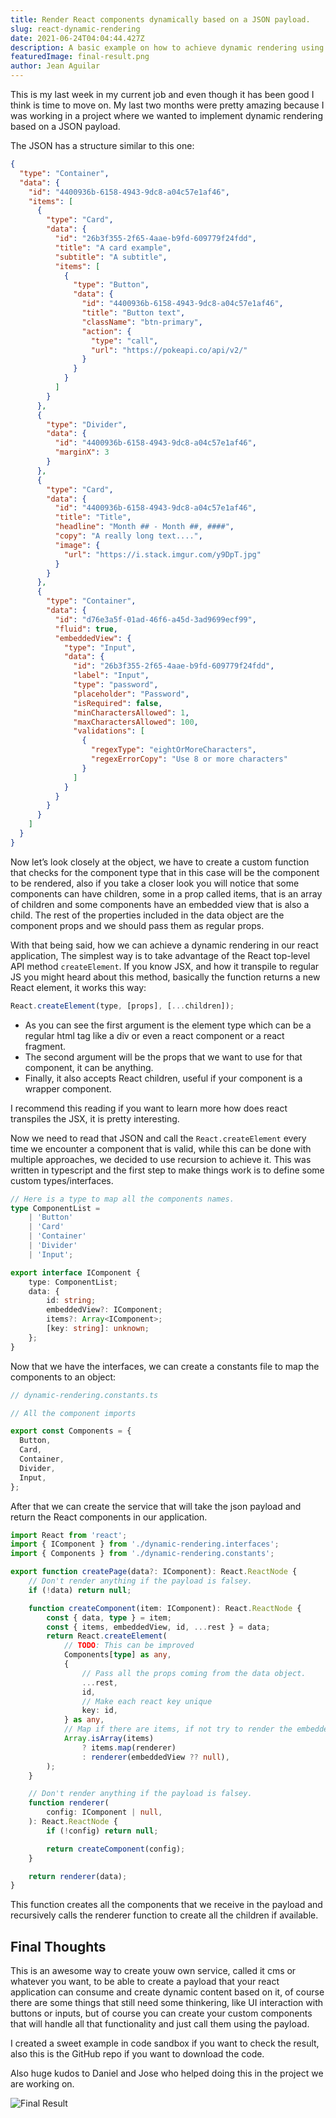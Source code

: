 ```yaml
---
title: Render React components dynamically based on a JSON payload.
slug: react-dynamic-rendering
date: 2021-06-24T04:04:44.427Z
description: A basic example on how to achieve dynamic rendering using react.
featuredImage: final-result.png
author: Jean Aguilar
---
```


This is my last week in my current job and even though it has been good I think is time to move on. My last two months were pretty amazing because I was working in a project where we wanted to implement dynamic rendering based on a JSON payload.

The JSON has a structure similar to this one:

```json
{
  "type": "Container",
  "data": {
    "id": "4400936b-6158-4943-9dc8-a04c57e1af46",
    "items": [
      {
        "type": "Card",
        "data": {
          "id": "26b3f355-2f65-4aae-b9fd-609779f24fdd",
          "title": "A card example",
          "subtitle": "A subtitle",
          "items": [
            {
              "type": "Button",
              "data": {
                "id": "4400936b-6158-4943-9dc8-a04c57e1af46",
                "title": "Button text",
                "className": "btn-primary",
                "action": {
                  "type": "call",
                  "url": "https://pokeapi.co/api/v2/"
                }
              }
            }
          ]
        }
      },
      {
        "type": "Divider",
        "data": {
          "id": "4400936b-6158-4943-9dc8-a04c57e1af46",
          "marginX": 3
        }
      },
      {
        "type": "Card",
        "data": {
          "id": "4400936b-6158-4943-9dc8-a04c57e1af46",
          "title": "Title",
          "headline": "Month ## - Month ##, ####",
          "copy": "A really long text....",
          "image": {
            "url": "https://i.stack.imgur.com/y9DpT.jpg"
          }
        }
      },
      {
        "type": "Container",
        "data": {
          "id": "d76e3a5f-01ad-46f6-a45d-3ad9699ecf99",
          "fluid": true,
          "embeddedView": {
            "type": "Input",
            "data": {
              "id": "26b3f355-2f65-4aae-b9fd-609779f24fdd",
              "label": "Input",
              "type": "password",
              "placeholder": "Password",
              "isRequired": false,
              "minCharactersAllowed": 1,
              "maxCharactersAllowed": 100,
              "validations": [
                {
                  "regexType": "eightOrMoreCharacters",
                  "regexErrorCopy": "Use 8 or more characters"
                }
              ]
            }
          }
        }
      }
    ]
  }
}
```

Now let’s look closely at the object, we have to create a custom function that checks for the component type that in this case will be the component to be rendered, also if you take a closer look you will notice that some components can have children, some in a prop called items, that is an array of children and some components have an embedded view that is also a child. The rest of the properties included in the data object are the component props and we should pass them as regular props.

With that being said, how we can achieve a dynamic rendering in our react application, The simplest way is to take advantage of the React top-level API method `createElement`. If you know JSX, and how it transpile to regular JS you might heard about this method, basically the function returns a new React element, it works this way:

```js
React.createElement(type, [props], [...children]);
```

- As you can see the first argument is the element type which can be a regular html tag like a div or even a react component or a react fragment.
- The second argument will be the props that we want to use for that component, it can be anything.
- Finally, it also accepts React children, useful if your component is a wrapper component.

I recommend this <Link target="_blank" to="https://reactjs.org/docs/react-without-jsx.html">reading</Link> if you want to learn more how does react transpiles the JSX, it is pretty interesting.

Now we need to read that JSON and call the `React.createElement` every time we encounter a component that is valid, while this can be done with multiple approaches, we decided to use recursion to achieve it. This was written in typescript and the first step to make things work is to define some custom types/interfaces.

```ts:title=dynamic-rendering.interfaces.ts
// Here is a type to map all the components names.
type ComponentList =
    | 'Button'
    | 'Card'
    | 'Container'
    | 'Divider'
    | 'Input';

export interface IComponent {
    type: ComponentList;
    data: {
        id: string;
        embeddedView?: IComponent;
        items?: Array<IComponent>;
        [key: string]: unknown;
    };
}
```

Now that we have the interfaces, we can create a constants file to map the components to an object:

```ts
// dynamic-rendering.constants.ts

// All the component imports

export const Components = {
  Button,
  Card,
  Container,
  Divider,
  Input,
};
```

After that we can create the service that will take the json payload and return the React components in our application.

```ts:title=dynamic-rendering.ts
import React from 'react';
import { IComponent } from './dynamic-rendering.interfaces';
import { Components } from './dynamic-rendering.constants';

export function createPage(data?: IComponent): React.ReactNode {
    // Don't render anything if the payload is falsey.
    if (!data) return null;

    function createComponent(item: IComponent): React.ReactNode {
        const { data, type } = item;
        const { items, embeddedView, id, ...rest } = data;
        return React.createElement(
            // TODO: This can be improved
            Components[type] as any,
            {
                // Pass all the props coming from the data object.
                ...rest,
                id,
                // Make each react key unique
                key: id,
            } as any,
            // Map if there are items, if not try to render the embedded view as children
            Array.isArray(items)
                ? items.map(renderer)
                : renderer(embeddedView ?? null),
        );
    }

    // Don't render anything if the payload is falsey.
    function renderer(
        config: IComponent | null,
    ): React.ReactNode {
        if (!config) return null;

        return createComponent(config);
    }

    return renderer(data);
}
```

This function creates all the components that we receive in the payload and recursively calls the renderer function to create all the children if available.

## Final Thoughts

This is an awesome way to create youw own service, called it cms or whatever you want, to be able to create a payload that your react application can consume and create dynamic content based on it, of course there are some things that still need some thinkering, like UI interaction with buttons or inputs, but of course you can create your custom components that will handle all that functionality and just call them using the payload.

I created a sweet example in <Link target="_blank" to="https://codesandbox.io/s/dynamic-renderer-react-jean182-10zbb">code sandbox</Link> if you want to check the result, also this is the GitHub <Link target="_blank" to="https://github.com/jean182/dynamic-rendering-example-react">repo</Link> if you want to download the code.

Also huge kudos to <Link target="_blank" to="https://github.com/dalvarado98">Daniel</Link> and <Link target="_blank" to="https://github.com/josebedoya">Jose</Link> who helped doing this in the project we are working on.

![Final Result](./final-result.png)
